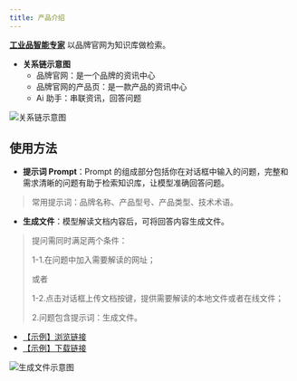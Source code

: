 ```yaml
---
title: 产品介绍
---
```


**[工业品智能专家](https://www.aibangxuanxing.com)** 以品牌官网为知识库做检索。

- **关系链示意图**
  - 品牌官网：是一个品牌的资讯中心
  - 品牌官网的产品页：是一款产品的资讯中心
  - Ai 助手：串联资讯，回答问题

![关系链示意图](https://pub-9afd37582afd4e23a5f8075515d93ece.r2.dev/introduction.png)

## 使用方法

* **提示词 Prompt**：Prompt 的组成部分包括你在对话框中输入的问题，完整和需求清晰的问题有助于检索知识库，让模型准确回答问题。
> 常用提示词：品牌名称、产品型号、产品类型、技术术语。

* **生成文件**：模型解读文档内容后，可将回答内容生成文件。

> 提问需同时满足两个条件：
>
> 1-1.在问题中加入需要解读的网址；
>
> 或者
>
> 1-2.点击对话框上传文档按键，提供需要解读的本地文件或者在线文件；
>
> 2.问题包含提示词：生成文件。

  * [【示例】浏览链接](https://ichuck-w.github.io/github-actions-results_shared-documents/#/20240831_070618_4392.md)
  * [【示例】下载链接](https://raw.githubusercontent.com/ichuck-w/shared-documents/main/docs/20240831_070618_4392.md)

![生成文件示意图](https://pub-9afd37582afd4e23a5f8075515d93ece.r2.dev/save-as-pdf.jpg)

